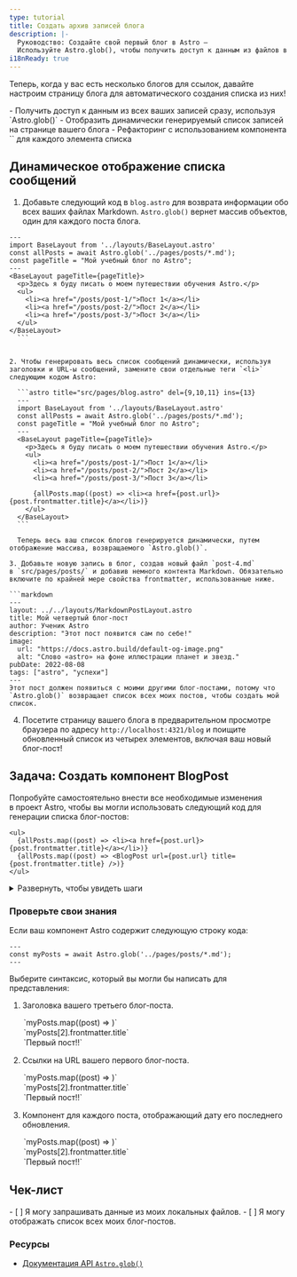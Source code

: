 ```yaml
---
type: tutorial
title: Создать архив записей блога
description: |-
  Руководство: Создайте свой первый блог в Astro —
  Используйте Astro.glob(), чтобы получить доступ к данным из файлов в вашем проекте
i18nReady: true
---
```




Теперь, когда у вас есть несколько блогов для ссылок, давайте настроим страницу блога для автоматического создания списка из них!

<PreCheck>
  - Получить доступ к данным из всех ваших записей сразу, используя `Astro.glob()`
  - Отобразить динамически генерируемый список записей на странице вашего блога
  - Рефакторинг с использованием компонента `<BlogPost />` для каждого элемента списка
</PreCheck>

## Динамическое отображение списка сообщений

1. Добавьте следующий код в `blog.astro` для возврата информации обо всех ваших файлах Markdown. `Astro.glob()` вернет массив объектов, один для каждого поста блога.

  ```astro title="src/pages/blog.astro" ins={3}
  ---
  import BaseLayout from '../layouts/BaseLayout.astro'
  const allPosts = await Astro.glob('../pages/posts/*.md');
  const pageTitle = "Мой учебный блог по Astro";
  ---
  <BaseLayout pageTitle={pageTitle}>
    <p>Здесь я буду писать о моем путешествии обучения Astro.</p>
    <ul>
      <li><a href="/posts/post-1/">Пост 1</a></li>
      <li><a href="/posts/post-2/">Пост 2</a></li>
      <li><a href="/posts/post-3/">Пост 3</a></li>
    </ul>
  </BaseLayout>
    ```


2. Чтобы генерировать весь список сообщений динамически, используя заголовки и URL-ы сообщений, замените свои отдельные теги `<li>` следующим кодом Astro:

    ```astro title="src/pages/blog.astro" del={9,10,11} ins={13}
    ---
    import BaseLayout from '../layouts/BaseLayout.astro'
    const allPosts = await Astro.glob('../pages/posts/*.md');
    const pageTitle = "Мой учебный блог по Astro";
    ---
    <BaseLayout pageTitle={pageTitle}>
      <p>Здесь я буду писать о моем путешествии обучения Astro.</p>
      <ul>
        <li><a href="/posts/post-1/">Пост 1</a></li>
        <li><a href="/posts/post-2/">Пост 2</a></li>
        <li><a href="/posts/post-3/">Пост 3</a></li>

        {allPosts.map((post) => <li><a href={post.url}>{post.frontmatter.title}</a></li>)}
      </ul>
    </BaseLayout>
    ```

    Теперь весь ваш список блогов генерируется динамически, путем отображение массива, возвращаемого `Astro.glob()`.

3. Добавьте новую запись в блог, создав новый файл `post-4.md` в `src/pages/posts/` и добавив немного контента Markdown. Обязательно включите по крайней мере свойства frontmatter, использованные ниже.

  ```markdown
  ---
  layout: ../../layouts/MarkdownPostLayout.astro
  title: Мой четвертый блог-пост
  author: Ученик Astro
  description: "Этот пост появится сам по себе!"
  image:
    url: "https://docs.astro.build/default-og-image.png"
    alt: "Слово «astro» на фоне иллюстрации планет и звезд."
  pubDate: 2022-08-08
  tags: ["astro", "успехи"]
  ---
  Этот пост должен появиться с моими другими блог-постами, потому что `Astro.glob()` возвращает список всех моих постов, чтобы создать мой список.
  ```

4. Посетите страницу вашего блога в предварительном просмотре браузера по адресу `http://localhost:4321/blog` и поищите обновленный список из четырех элементов, включая ваш новый блог-пост!

<Box icon="puzzle-piece">

## Задача: Создать компонент BlogPost

Попробуйте самостоятельно внести все необходимые изменения в проект Astro, чтобы вы могли использовать следующий код для генерации списка блог-постов:

```astro title="src/pages/blog.astro" del={2} ins={3}
<ul>
  {allPosts.map((post) => <li><a href={post.url}>{post.frontmatter.title}</a></li>)}
  {allPosts.map((post) => <BlogPost url={post.url} title={post.frontmatter.title} />)}
</ul>
```

<details>
<summary>Развернуть, чтобы увидеть шаги</summary>

1. Создайте новый компонент в `src/components/`.

    <details>
    <summary>Показать имя файла</summary>
    ```
    BlogPost.astro
    ```
    </details>

2. Напишите строку кода в вашем компоненте, чтобы он мог принимать `title` и `url` в качестве `Astro.props`.

    <details>
    <summary>Показать код</summary>
    ```astro
    ---
    // src/components/BlogPost.astro
    const { title, url } = Astro.props;
    ---
    ```
    </details>

3. Добавьте шаблонизацию, используемую для создания каждого элемента в списке вашего блога.

    <details>
    <summary>Показать код</summary>
    ```astro
    <!-- src/components/BlogPost.astro -->
    <li><a href={url}>{title}</a></li>
    ```
    </details>

4. Импортируйте новый компонент на вашу страницу блога.

    <details>
    <summary>Показать код</summary>
    ```astro title="src/pages/blog.astro" ins={3}
    ---
    import BaseLayout from '../layouts/BaseLayout.astro';
    import BlogPost from '../components/BlogPost.astro';
    const allPosts = await Astro.glob('../pages/posts/*.md');
    const pageTitle = "Мой учебный блог по Astro";
    ---
    ```
    </details>

5. Проверьте себя: посмотрите окончательный код компонента.

    <details>
    <summary>Показать код</summary>
    ```astro title="src/components/BlogPost.astro"
    ---
    const { title, url } = Astro.props
    ---
    <li><a href={url}>{title}</a></li>
    ```
    ```astro title="src/pages/blog.astro" ins={3,10}
    ---
    import BaseLayout from '../layouts/BaseLayout.astro';
    import BlogPost from '../components/BlogPost.astro';
    const allPosts = await Astro.glob('../pages/posts/*.md');
    const pageTitle = "Мой учебный блог по Astro"
    ---
    <BaseLayout pageTitle={pageTitle}>
      <p>Здесь я буду писать о моем путешествии обучения Astro.</p>
      <ul>
        {allPosts.map((post) => <BlogPost url={post.url} title={post.frontmatter.title} />)}
      </ul>
    </BaseLayout>
    ```
    </details>
</details>
</Box>



<Box icon="question-mark">

### Проверьте свои знания

Если ваш компонент Astro содержит следующую строку кода:

```astro
---
const myPosts = await Astro.glob('../pages/posts/*.md');
---
```

Выберите синтаксис, который вы могли бы написать для представления:

1. Заголовка вашего третьего блог-поста.

    <MultipleChoice>
      <Option>
        `myPosts.map((post) => <LastUpdated date={post.frontmatter.pubDate} />)`
      </Option>
      <Option isCorrect>
        `myPosts[2].frontmatter.title`
      </Option>
      <Option>
        `<a href={myPosts[0].url}>Первый пост!!</a>`
      </Option>
    </MultipleChoice>

2. Ссылки на URL вашего первого блог-поста.

    <MultipleChoice>
      <Option>
        `myPosts.map((post) => <LastUpdated date={post.frontmatter.pubDate} />)`
      </Option>
      <Option>
        `myPosts[2].frontmatter.title`
      </Option>
      <Option isCorrect>
        `<a href={myPosts[0].url}>Первый пост!!</a>`
      </Option>
    </MultipleChoice>

3. Компонент для каждого поста, отображающий дату его последнего обновления.

    <MultipleChoice>
      <Option isCorrect>
        `myPosts.map((post) => <LastUpdated date={post.frontmatter.pubDate} />)`
      </Option>
      <Option>
        `myPosts[2].frontmatter.title`
      </Option>
      <Option>
        `<a href={myPosts[0].url}>Первый пост!!</a>`
      </Option>
    </MultipleChoice>

</Box>

## Чек-лист

<Box icon="check-list">

<Checklist>
- [ ] Я могу запрашивать данные из моих локальных файлов.
- [ ] Я могу отображать список всех моих блог-постов.
</Checklist>
</Box>

### Ресурсы

- [Документация API `Astro.glob()`](/ru/reference/api-reference/#astroglob)
